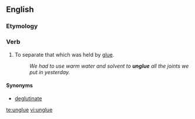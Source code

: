 ==English==

===Etymology===
{{prefix|un|glue}}

===Verb===
{{en-verb|unglues|'''[[ungluing]]''' or '''[[unglueing]]'''|unglued|unglued}}

#To separate that which was held by [[glue]].
#:''We had to use warm water and solvent to '''unglue''' all the joints we put in yesterday.''

====Synonyms====
* [[deglutinate]]

[[te:unglue]]
[[vi:unglue]]